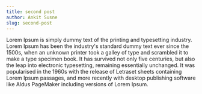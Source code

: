 ```yaml
---
title: second post
author: Ankit Susne
slug: second-post
---
```


Lorem Ipsum is simply dummy text of the printing and typesetting industry.
Lorem Ipsum has been the industry's standard dummy text ever since the 1500s,
when an unknown printer took a galley of type and scrambled it to make a type specimen book.
It has survived not only five centuries, but also the leap into electronic typesetting,
remaining essentially unchanged. It was popularised in the 1960s with the release of Letraset
sheets containing Lorem Ipsum passages, and more recently with desktop publishing software
like Aldus PageMaker including versions of Lorem Ipsum.
